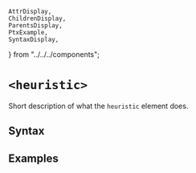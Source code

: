     AttrDisplay,
    ChildrenDisplay,
    ParentsDisplay,
    PtxExample,
    SyntaxDisplay,
} from "../../../components";

# `<heuristic>`

Short description of what the `heuristic` element does.

## Syntax

<SyntaxDisplay name="heuristic" />

## Examples

    